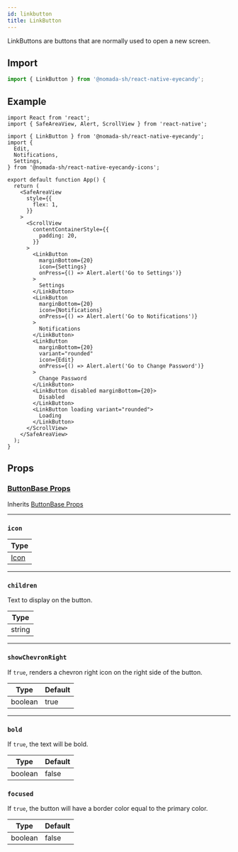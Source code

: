 ```yaml
---
id: linkbutton
title: LinkButton
---
```


LinkButtons are buttons that are normally used to open a new screen.

## Import

```jsx
import { LinkButton } from '@nomada-sh/react-native-eyecandy';
```

## Example

```SnackPlayer name=RN%20Eyecandy%20LinkButton
import React from 'react';
import { SafeAreaView, Alert, ScrollView } from 'react-native';

import { LinkButton } from '@nomada-sh/react-native-eyecandy';
import {
  Edit,
  Notifications,
  Settings,
} from '@nomada-sh/react-native-eyecandy-icons';

export default function App() {
  return (
    <SafeAreaView
      style={{
        flex: 1,
      }}
    >
      <ScrollView
        contentContainerStyle={{
          padding: 20,
        }}
      >
        <LinkButton
          marginBottom={20}
          icon={Settings}
          onPress={() => Alert.alert('Go to Settings')}
        >
          Settings
        </LinkButton>
        <LinkButton
          marginBottom={20}
          icon={Notifications}
          onPress={() => Alert.alert('Go to Notifications')}
        >
          Notifications
        </LinkButton>
        <LinkButton
          marginBottom={20}
          variant="rounded"
          icon={Edit}
          onPress={() => Alert.alert('Go to Change Password')}
        >
          Change Password
        </LinkButton>
        <LinkButton disabled marginBottom={20}>
          Disabled
        </LinkButton>
        <LinkButton loading variant="rounded">
          Loading
        </LinkButton>
      </ScrollView>
    </SafeAreaView>
  );
}
```

<!-- ![LinkButton](../assets/components/linkbutton.gif) -->

## Props

### [ButtonBase Props](buttonbase#props)

Inherits [ButtonBase Props](buttonbase#props)

---

### `icon`

| Type             |
| ---------------- |
| [Icon](../icons) |

---

### `children`

Text to display on the button.

| Type   |
| ------ |
| string |

---

### `showChevronRight`

If `true`, renders a chevron right icon on the right side of the button.

| Type    | Default |
| ------- | ------- |
| boolean | true    |

---

### `bold`

If `true`, the text will be bold.

| Type    | Default |
| ------- | ------- |
| boolean | false   |

### `focused`

If `true`, the button will have a border color equal to the primary color.

| Type    | Default |
| ------- | ------- |
| boolean | false   |
